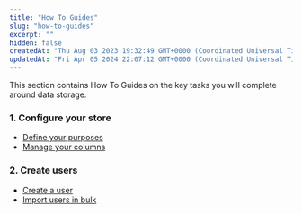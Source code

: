 ```yaml
---
title: "How To Guides"
slug: "how-to-guides"
excerpt: ""
hidden: false
createdAt: "Thu Aug 03 2023 19:32:49 GMT+0000 (Coordinated Universal Time)"
updatedAt: "Fri Apr 05 2024 22:07:12 GMT+0000 (Coordinated Universal Time)"
---
```

This section contains How To Guides on the key tasks you will complete around data storage.

### 1\. Configure your store

- [Define your purposes](/docs/configure-your-store)
- [Manage your columns](/docs/manage-your-columns)

### 2\. Create users

- [Create a user](/docs/create-a-user)
- [Import users in bulk](/docs/import-user-data)
